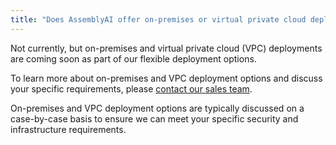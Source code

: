 ```yaml
---
title: "Does AssemblyAI offer on-premises or virtual private cloud deployments?"
---
```


Not currently, but on-premises and virtual private cloud (VPC) deployments are coming soon as part of our flexible deployment options.

To learn more about on-premises and VPC deployment options and discuss your specific requirements, please [contact our sales team](https://www.assemblyai.com/contact/sales).

<Note>
  On-premises and VPC deployment options are typically discussed on a
  case-by-case basis to ensure we can meet your specific security and
  infrastructure requirements.
</Note>
